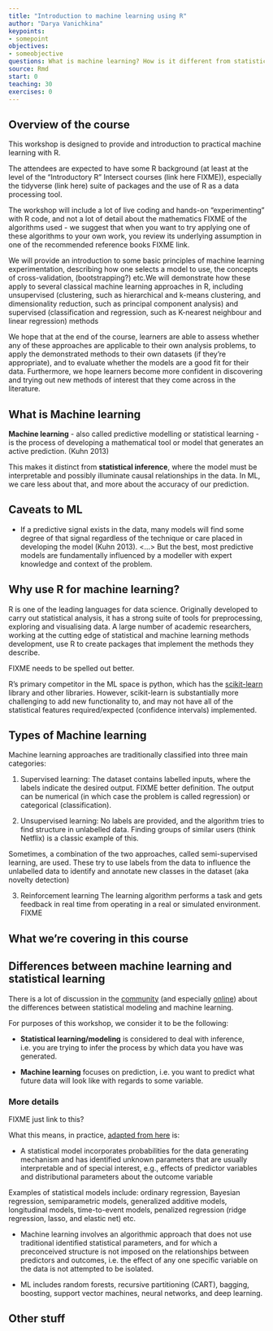 ```yaml
---
title: "Introduction to machine learning using R"
author: "Darya Vanichkina"
keypoints:
- somepoint
objectives:
- someobjective
questions: What is machine learning? How is it different from statistics? What types of machine learning exist?
source: Rmd
start: 0
teaching: 30
exercises: 0
---
```



## Overview of the course

This workshop is designed to provide and introduction to practical machine learning with R.

The attendees are expected to have some R background (at least at the level of the "Introductory R" Intersect courses (link here FIXME)), especially the tidyverse (link here) suite of packages and the use of R as a data processing tool.

The workshop will include a lot of live coding and hands-on "experimenting" with R code, and not a lot of detail about the mathematics FIXME of the algorithms used  - we suggest that when you want to try applying one of these algorithms to your own work, you review its underlying assumption in one of the recommended reference books FIXME link.

We will provide an introduction to some basic principles of machine learning experimentation, describing how one selects a model to use, the concepts of cross-validation, (bootstrapping?) etc.We will demonstrate how these apply to several classical machine learning approaches in R, including unsupervised (clustering, such as hierarchical and k-means clustering, and dimensionality reduction, such as principal component analysis) and supervised (classification and regression, such as K-nearest neighbour and linear regression) methods


We hope that at the end of the course, learners are able to assess whether any of these approaches are applicable to their own analysis problems, to apply the demonstrated methods to their own datasets (if they're appropriate), and to evaluate whether the models are a good fit for their data. Furthermore, we hope learners become more confident in discovering and trying out new methods of interest that they come across in the literature. 


## What is Machine learning

**Machine learning** - also called predictive modelling or statistical learning - is the process of developing a mathematical tool or model that generates an active prediction. (Kuhn 2013)

This makes it distinct from **statistical inference**, where the model must be interpretable and possibly illuminate causal relationships in the data. In ML, we care less about that, and more about the accuracy of our prediction. 

## Caveats to ML

- If a predictive signal exists in the data, many models will find some degree of that signal regardless of the technique or care placed in developing the model (Kuhn 2013). <...> But the best, most predictive models are fundamentally influenced by a modeller with expert knowledge and context of the problem.

## Why use R for machine learning?

R is one of the leading languages for data science. Originally developed to carry out statistical analysis, it has a strong suite of tools for preprocessing, exploring and visualising data. A large number of academic researchers, working at the cutting edge of statistical and machine learning methods development, use R to create packages that implement the methods they describe. 

FIXME needs to be spelled out better.

R's primary competitor in the ML space is python, which has the [scikit-learn](https://scikit-learn.org/) library and other libraries. However, scikit-learn is substantially more challenging to add new functionality to, and may not have all of the statistical features required/expected (confidence intervals) implemented. 


## Types of Machine learning

Machine learning approaches are traditionally classified into three main categories:

1. Supervised learning:
  The dataset contains labelled inputs, where the labels indicate the desired output. FIXME better definition. The output can be numerical (in which case the problem is called regression) or categorical (classification).
  
2. Unsupervised learning:
No labels are provided, and the algorithm tries to find structure in unlabelled data. Finding groups of similar users (think Netflix) is a classic example of this. 

Sometimes, a combination of the two approaches, called semi-supervised learning, are used. These try to use labels from the data to influence the unlabelled data to identify and annotate new classes in the dataset (aka novelty detection)

3. Reinforcement learning
The learning algorithm performs a task and gets feedback in real time from operating in a real or simulated environment.  FIXME

## What we're covering in this course


## Differences between machine learning and statistical learning

There is a lot of discussion in the [community](http://www.fharrell.com/post/stat-ml/) (and especially [online](https://stats.stackexchange.com/questions/6/the-two-cultures-statistics-vs-machine-learning)) about the differences between statistical modeling and machine learning. 

For purposes of this workshop, we consider it to be the following:

- **Statistical learning/modeling** is considered to deal with inference, i.e. you are trying to infer the process by which data you have was generated.

- **Machine learning** focuses on prediction, i.e. you want to predict what future data will look like with regards to some variable.

### More details

FIXME just link to this?


What this means, in practice, [adapted from here](http://www.fharrell.com/post/stat-ml/) is:

- A statistical model incorporates probabilities for the data generating mechanism and has identified unknown parameters that are usually interpretable and of special interest, e.g., effects of predictor variables and distributional parameters about the outcome variable

Examples of statistical models include: ordinary regression, Bayesian regression, semiparametric models, generalized additive models, longitudinal models, time-to-event models, penalized regression (ridge regression, lasso, and elastic net) etc.


- Machine learning involves an algorithmic approach that does not use traditional identified statistical parameters, and for which a preconceived structure is not imposed on the relationships between predictors and outcomes, i.e. the effect of any one specific variable on the data is not attempted to be isolated. 

- ML includes random forests, recursive partitioning (CART), bagging, boosting, support vector machines, neural networks, and deep learning. 


## Other stuff